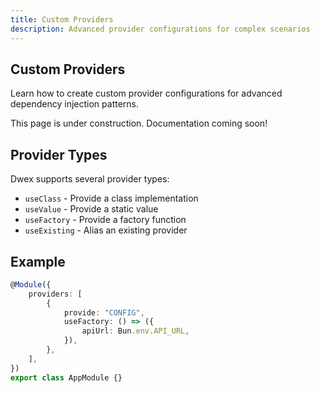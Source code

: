 ```yaml
---
title: Custom Providers
description: Advanced provider configurations for complex scenarios
---
```


## Custom Providers

Learn how to create custom provider configurations for advanced dependency injection patterns.

<Callout type="info">
This page is under construction. Documentation coming soon!
</Callout>

## Provider Types

Dwex supports several provider types:

- `useClass` - Provide a class implementation
- `useValue` - Provide a static value
- `useFactory` - Provide a factory function
- `useExisting` - Alias an existing provider

## Example

```typescript
@Module({
	providers: [
		{
			provide: "CONFIG",
			useFactory: () => ({
				apiUrl: Bun.env.API_URL,
			}),
		},
	],
})
export class AppModule {}
```
